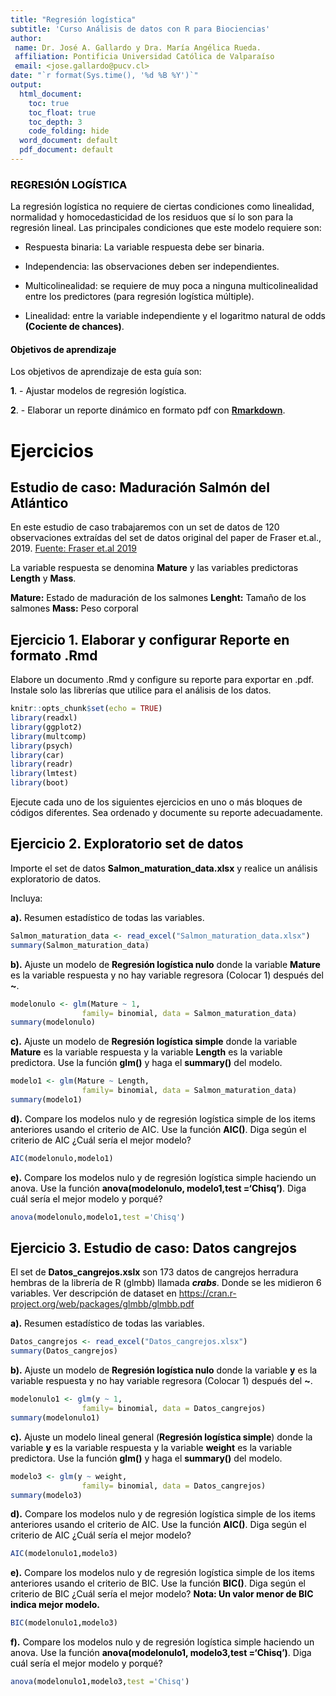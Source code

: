 ```yaml
---
title: "Regresión logística"
subtitle: 'Curso Análisis de datos con R para Biociencias'
author:
 name: Dr. José A. Gallardo y Dra. María Angélica Rueda.
 affiliation: Pontificia Universidad Católica de Valparaíso
 email: <jose.gallardo@pucv.cl>
date: "`r format(Sys.time(), '%d %B %Y')`"
output:
  html_document:
    toc: true
    toc_float: true
    toc_depth: 3
    code_folding: hide
  word_document: default
  pdf_document: default
---
```


<style>
#TOC {
  color: black;
  font-familiy: Calibri;
  font-size: 14px;
  border-color: #708090; 
}
body {
   color: black;
   font-familiy: Calibri;
}

pre {
  color: black;
  background-color: #F8F8FF;
}
# header {
  color: #800000;
  font-familiy: Calibri;
  background-color: #F5F5F5;
  opacity: 0.8;
  font-size: 16px;
}
</style>

### REGRESIÓN LOGÍSTICA

La regresión logística no requiere de ciertas condiciones como linealidad, normalidad y homocedasticidad de los residuos que sí lo son para la regresión lineal. Las principales condiciones que este modelo requiere son:

* Respuesta binaria: La variable respuesta debe ser binaria.

* Independencia: las observaciones deben ser independientes.

* Multicolinealidad: se requiere de muy poca a ninguna multicolinealidad entre los predictores (para regresión logística múltiple).

* Linealidad: entre la variable independiente y el logaritmo natural de odds **(Cociente de chances)**.


#### **Objetivos de aprendizaje**

Los objetivos de aprendizaje de esta guía son:

**1**. - Ajustar modelos de regresión logística. 

**2**. - Elaborar un reporte dinámico en formato pdf con **[Rmarkdown](https://rmarkdown.rstudio.com/)**.

# **Ejercicios**

## Estudio de caso: Maduración Salmón del Atlántico

En este estudio de caso trabajaremos con un set de datos de 120 observaciones extraídas del set de datos original del paper de Fraser et.al., 2019. [Fuente: Fraser et.al 2019](https://www.sciencedirect.com/science/article/pii/S0044848619315546?via%3Dihub) 

La variable respuesta se denomina **Mature** y las variables predictoras **Length** y **Mass**.

**Mature:** Estado de maduración de los salmones
**Lenght:** Tamaño de los salmones
**Mass:** Peso corporal

## **Ejercicio 1.** Elaborar y configurar Reporte en formato .Rmd

Elabore un documento .Rmd y configure su reporte para exportar en .pdf. Instale solo las librerías que utilice para el análisis de los datos.

```r
knitr::opts_chunk$set(echo = TRUE)
library(readxl)
library(ggplot2)
library(multcomp)
library(psych)
library(car)
library(readr)
library(lmtest)
library(boot)
```

Ejecute cada uno de los siguientes ejercicios en uno o más bloques de códigos diferentes. Sea ordenado y documente su reporte adecuadamente.

## **Ejercicio 2.** Exploratorio set de datos

Importe el set de datos **Salmon_maturation_data.xlsx** y realice un análisis exploratorio de datos. 

Incluya: 

**a).** Resumen estadístico de todas las variables.

```r
Salmon_maturation_data <- read_excel("Salmon_maturation_data.xlsx")
summary(Salmon_maturation_data)

```

**b).** Ajuste un modelo de **Regresión logística nulo** donde la variable **Mature** es la variable respuesta y no hay variable regresora (Colocar 1) después del **~**.

```r
modelonulo <- glm(Mature ~ 1, 
                family= binomial, data = Salmon_maturation_data)
summary(modelonulo)
```

**c).** Ajuste un modelo de **Regresión logística simple** donde la variable **Mature** es la variable respuesta y la variable **Length** es la variable predictora. Use la función **glm()** y haga el **summary()** del modelo.

```r
modelo1 <- glm(Mature ~ Length, 
                family= binomial, data = Salmon_maturation_data)
summary(modelo1)
```

**d).** Compare los modelos nulo y de regresión logística simple de los items anteriores usando el criterio de AIC. Use la función **AIC()**. Diga según el criterio de AIC ¿Cuál sería el mejor modelo?

```r
AIC(modelonulo,modelo1)
```

**e).** Compare los modelos nulo y de regresión logística simple haciendo un anova. Use la función **anova(modelonulo, modelo1,test ='Chisq')**. Diga cuál sería el mejor modelo y porqué?

```r
anova(modelonulo,modelo1,test ='Chisq')
```

## **Ejercicio 3.** Estudio de caso: Datos cangrejos

El set de **Datos_cangrejos.xslx** son 173 datos de cangrejos herradura hembras de la librería de R (glmbb) llamada **_crabs_**. Donde se les midieron 6 variables. Ver descripción de dataset en <https://cran.r-project.org/web/packages/glmbb/glmbb.pdf>

**a).** Resumen estadístico de todas las variables.
```r
Datos_cangrejos <- read_excel("Datos_cangrejos.xlsx")
summary(Datos_cangrejos)
```

**b).** Ajuste un modelo de **Regresión logística nulo** donde la variable **y** es la variable respuesta y no hay variable regresora (Colocar 1) después del **~**.

```r
modelonulo1 <- glm(y ~ 1, 
                family= binomial, data = Datos_cangrejos)
summary(modelonulo1)
```

**c).** Ajuste un modelo lineal general (**Regresión logística simple**) donde la variable **y** es la variable respuesta y la variable **weight** es la variable predictora. Use la función **glm()** y haga el **summary()** del modelo.

```r
modelo3 <- glm(y ~ weight, 
                family= binomial, data = Datos_cangrejos)
summary(modelo3)
```

**d).** Compare los modelos nulo y de regresión logística simple de los items anteriores usando el criterio de AIC. Use la función **AIC()**. Diga según el criterio de AIC ¿Cuál sería el mejor modelo?

```r
AIC(modelonulo1,modelo3)
```

**e).** Compare los modelos nulo y de regresión logística simple de los items anteriores usando el criterio de BIC. Use la función **BIC()**. Diga según el criterio de BIC ¿Cuál sería el mejor modelo?
**Nota: Un valor menor de BIC indica mejor modelo.**

```r
BIC(modelonulo1,modelo3)
```

**f).** Compare los modelos nulo y de regresión logística simple haciendo un anova. Use la función **anova(modelonulo1, modelo3,test ='Chisq')**. Diga cuál sería el mejor modelo y porqué?

```r
anova(modelonulo1,modelo3,test ='Chisq')
```